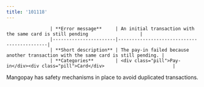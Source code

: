 ```yaml
---
title: '101118'  
---
```



                    | **Error message**     | An initial transaction with the same card is still pending                   |
                    |-----------------------|--------------------------------------------|
                    | **Short description** | The pay-in failed because another transaction with the same card is still pending. |
                    | **Categories**        | <div class="pill">Pay-in</div><div class="pill">Card</div>                         |
                  

Mangopay has safety mechanisms in place to avoid duplicated transactions.